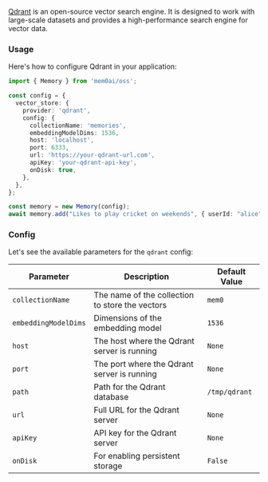 [Qdrant](https://qdrant.tech/) is an open-source vector search engine. It is designed to work with large-scale datasets and provides a high-performance search engine for vector data.

### Usage

Here's how to configure Qdrant in your application:

```typescript
import { Memory } from 'mem0ai/oss';

const config = {
  vector_store: {
    provider: 'qdrant',
    config: {
      collectionName: 'memories',
      embeddingModelDims: 1536,
      host: 'localhost',
      port: 6333,
      url: 'https://your-qdrant-url.com',
      apiKey: 'your-qdrant-api-key',
      onDisk: true,
    },
  },
};

const memory = new Memory(config);
await memory.add("Likes to play cricket on weekends", { userId: "alice", metadata: { category: "hobbies" } });
```

### Config

Let's see the available parameters for the `qdrant` config:

| Parameter              | Description                                      | Default Value |
|------------------------|--------------------------------------------------|---------------|
| `collectionName`      | The name of the collection to store the vectors   | `mem0`        |
| `embeddingModelDims` | Dimensions of the embedding model                 | `1536`        |
| `host`                 | The host where the Qdrant server is running      | `None`        |
| `port`                 | The port where the Qdrant server is running      | `None`        |
| `path`                 | Path for the Qdrant database                      | `/tmp/qdrant` |
| `url`                  | Full URL for the Qdrant server                   | `None`        |
| `apiKey`              | API key for the Qdrant server                    | `None`        |
| `onDisk`              | For enabling persistent storage                    | `False`       |